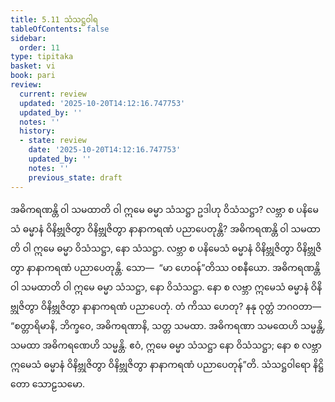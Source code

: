 ```yaml
---
title: 5.11 သံသဋ္ဌဝါရ
tableOfContents: false
sidebar:
  order: 11
type: tipitaka
basket: vi
book: pari
review:
  current: review
  updated: '2025-10-20T14:12:16.747753'
  updated_by: ''
  notes: ''
  history:
  - state: review
    date: '2025-10-20T14:12:16.747753'
    updated_by: ''
    notes: ''
    previous_state: draft
---
```



<DynamicBreadcrumb />


<ReviewStatus review={frontmatter.review} showDetails={true} />

<HypothesisAnnotation frontmatter={frontmatter} />

<Division number="306" book="pari" e="ch" v="5" p="195">

<Paragraph number="1328" book="pari">
အဓိကရဏန္တိ ဝါ သမထာတိ ဝါ ဣမေ ဓမ္မာ သံသဋ္ဌာ ဥဒါဟု ဝိသံသဋ္ဌာ? လဗ္ဘာ စ ပနိမေသံ ဓမ္မာနံ ဝိနိဗ္ဘုဇိတွာ ဝိနိဗ္ဘုဇိတွာ နာနာကရဏံ ပညာပေတုန္တိ?
</Paragraph>

<Paragraph number="1329" book="pari">
အဓိကရဏန္တိ ဝါ သမထာတိ ဝါ ဣမေ ဓမ္မာ ဝိသံသဋ္ဌာ, နော သံသဋ္ဌာ. လဗ္ဘာ စ ပနိမေသံ ဓမ္မာနံ ဝိနိဗ္ဘုဇိတွာ ဝိနိဗ္ဘုဇိတွာ နာနာကရဏံ ပညာပေတုန္တိ. သော—  “မာ ဟေဝန်”တိဿ ဝစနီယော. အဓိကရဏန္တိ ဝါ သမထာတိ ဝါ ဣမေ ဓမ္မာ သံသဋ္ဌာ, နော ဝိသံသဋ္ဌာ. နော စ လဗ္ဘာ ဣမေသံ ဓမ္မာနံ ဝိနိဗ္ဘုဇိတွာ ဝိနိဗ္ဘုဇိတွာ နာနာကရဏံ ပညာပေတုံ. တံ ကိဿ ဟေတု? နနု ဝုတ္တံ ဘဂဝတာ—  “စတ္တာရိမာနိ, ဘိက္ခဝေ, အဓိကရဏာနိ, သတ္တ သမထာ. အဓိကရဏာ သမထေဟိ သမ္မန္တိ, သမထာ အဓိကရဏေဟိ သမ္မန္တိ. ဧဝံ, ဣမေ ဓမ္မာ သံသဋ္ဌာ နော ဝိသံသဋ္ဌာ; နော စ လဗ္ဘာ ဣမေသံ ဓမ္မာနံ ဝိနိဗ္ဘုဇိတွာ ဝိနိဗ္ဘုဇိတွာ နာနာကရဏံ ပညာပေတုန်”တိ.

</Paragraph>
</Division>

<Paragraph number="1330" type="center" book="pari">
သံသဋ္ဌဝါရော နိဋ္ဌိတော သောဠသမော.
</Paragraph>